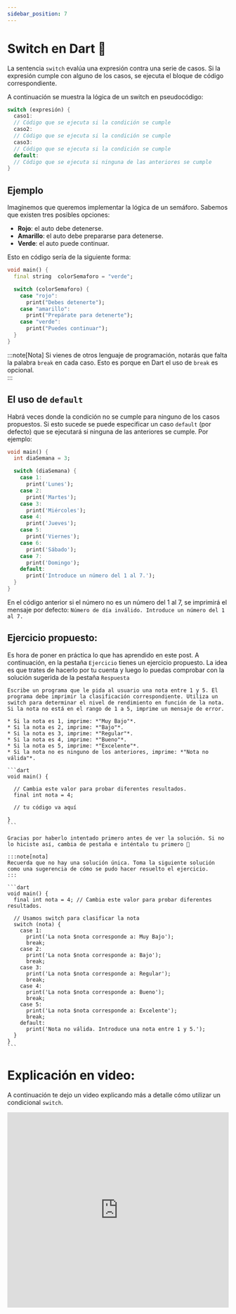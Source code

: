 ```yaml
---
sidebar_position: 7
---
```



# Switch en Dart 🧦

La sentencia `switch` evalúa una expresión contra una serie de casos. Si la expresión cumple con alguno de los casos, se ejecuta el bloque de código correspondiente.

A continuación se muestra la lógica de un switch en pseudocódigo:

```dart
switch (expresión) {
  caso1:
  // Código que se ejecuta si la condición se cumple
  caso2:
  // Código que se ejecuta si la condición se cumple
  caso3:
  // Código que se ejecuta si la condición se cumple
  default:
  // Código que se ejecuta si ninguna de las anteriores se cumple
}
```

## Ejemplo

Imaginemos que queremos implementar la lógica de un semáforo. Sabemos que existen tres posibles opciones:

- **Rojo**: el auto debe detenerse.
- **Amarillo**: el auto debe prepararse para detenerse.
- **Verde**: el auto puede continuar.

Esto en código sería de la siguiente forma:

```dart
void main() {
  final string  colorSemaforo = "verde";

  switch (colorSemaforo) {
    case "rojo":
      print("Debes detenerte");
    case "amarillo":
      print("Prepárate para detenerte");
    case "verde":
      print("Puedes continuar");
  }
}
```

:::note[Nota]
Si vienes de otros lenguaje de programación, notarás que falta la palabra `break` en cada caso. Esto es porque en Dart el uso de `break` es opcional.	
:::

## El uso de `default`	

Habrá veces donde la condición no se cumple para ninguno de los casos propuestos. Si esto sucede se puede especificar un caso `default` (por defecto) que se ejecutará si ninguna de las anteriores se cumple. Por ejemplo:

```dart
void main() {
  int diaSemana = 3; 

  switch (diaSemana) {
    case 1:
      print('Lunes');
    case 2:
      print('Martes');
    case 3:
      print('Miércoles');
    case 4:
      print('Jueves');
    case 5:
      print('Viernes');
    case 6:
      print('Sábado');
    case 7:
      print('Domingo');
    default:
      print('Introduce un número del 1 al 7.');
  }
}
```

En el código anterior si el número no es un número del 1 al 7, se imprimirá el mensaje por defecto: `Número de día inválido. Introduce un número del 1 al 7.`	


## Ejercicio propuesto:

Es hora de poner en práctica lo que has aprendido en este post. A continuación, en la pestaña `Ejercicio` tienes un ejercicio propuesto. La idea es que trates de hacerlo por tu cuenta y luego lo puedas comprobar con la solución sugerida de la pestaña `Respuesta`

<Tabs>
  <TabItem value="excercise" label="Ejercicio" default>

    Escribe un programa que le pida al usuario una nota entre 1 y 5. El programa debe imprimir la clasificación correspondiente. Utiliza un switch para determinar el nivel de rendimiento en función de la nota. Si la nota no está en el rango de 1 a 5, imprime un mensaje de error.

    * Si la nota es 1, imprime: *"Muy Bajo"*.
    * Si la nota es 2, imprime: *"Bajo"*.
    * Si la nota es 3, imprime: *"Regular"*.
    * Si la nota es 4, imprime: *"Bueno"*.
    * Si la nota es 5, imprime: *"Excelente"*.
    * Si la nota no es ninguno de los anteriores, imprime: *"Nota no válida"*.

    ```dart
    void main() {

      // Cambia este valor para probar diferentes resultados.
      final int nota = 4; 

      // tu código va aquí

    }
    ```
  </TabItem>
  <TabItem value="answer" label="Respuesta">
    
    Gracias por haberlo intentado primero antes de ver la solución. Si no lo hiciste así, cambia de pestaña e inténtalo tu primero 🤭 

    :::note[nota]
    Recuerda que no hay una solución única. Toma la siguiente solución como una sugerencia de cómo se pudo hacer resuelto el ejercicio.
    :::

    ```dart
    void main() {
      final int nota = 4; // Cambia este valor para probar diferentes resultados.

      // Usamos switch para clasificar la nota
      switch (nota) {
        case 1:
          print('La nota $nota corresponde a: Muy Bajo');
          break;
        case 2:
          print('La nota $nota corresponde a: Bajo');
          break;
        case 3:
          print('La nota $nota corresponde a: Regular');
          break;
        case 4:
          print('La nota $nota corresponde a: Bueno');
          break;
        case 5:
          print('La nota $nota corresponde a: Excelente');
          break;
        default:
          print('Nota no válida. Introduce una nota entre 1 y 5.');
      }
    }
    ```
  </TabItem>
</Tabs>

# Explicación en video:

A continuación te dejo un video explicando más a detalle cómo utilizar un condicional `switch`.

<iframe width="100%" height="444" src="https://www.youtube.com/embed/mYCfi5MOgVo?si=kVjWCKrj14eCHsTE" title="YouTube video player" frameborder="0" allow="accelerometer; autoplay; clipboard-write; encrypted-media; gyroscope; picture-in-picture; web-share" referrerpolicy="strict-origin-when-cross-origin" allowfullscreen></iframe>